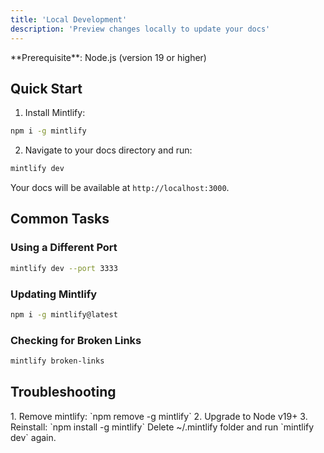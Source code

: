```yaml
---
title: 'Local Development'
description: 'Preview changes locally to update your docs'
---
```


<Info>
**Prerequisite**: Node.js (version 19 or higher)
</Info>

## Quick Start

1. Install Mintlify:
```bash
npm i -g mintlify
```

2. Navigate to your docs directory and run:
```bash
mintlify dev
```

Your docs will be available at `http://localhost:3000`.

## Common Tasks

### Using a Different Port
```bash
mintlify dev --port 3333
```

### Updating Mintlify
```bash
npm i -g mintlify@latest
```

### Checking for Broken Links
```bash
mintlify broken-links
```

## Troubleshooting

<AccordionGroup>
  <Accordion title='Sharp Module Error'>
    1. Remove mintlify: `npm remove -g mintlify`
    2. Upgrade to Node v19+
    3. Reinstall: `npm install -g mintlify`
  </Accordion>

  <Accordion title="Unknown Errors">
    Delete ~/.mintlify folder and run `mintlify dev` again.
  </Accordion>
</AccordionGroup>